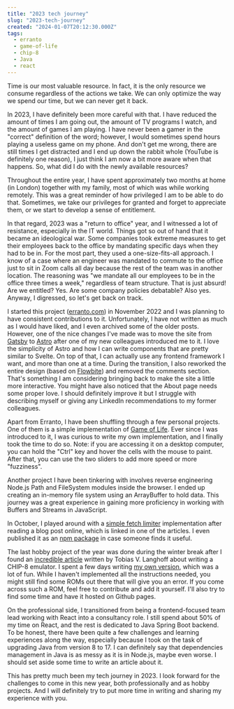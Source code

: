 ```yaml
---
title: "2023 tech journey"
slug: "2023-tech-journey"
created: "2024-01-07T20:12:30.000Z"
tags:
  - erranto
  - game-of-life
  - chip-8
  - Java
  - react
---
```


Time is our most valuable resource. In fact, it is the only resource we consume
regardless of the actions we take. We can only optimize the way we spend our
time, but we can never get it back.

In 2023, I have definitely been more careful with that. I have reduced the
amount of times I am going out, the amount of TV programs I watch, and the
amount of games I am playing. I have never been a gamer in the "correct"
definition of the word; however, I would sometimes spend hours playing a useless
game on my phone. And don't get me wrong, there are still times I get distracted
and I end up down the rabbit whole (YouTube is definitely one reason), I just
think I am now a bit more aware when that happens. So, what did I do with the
newly available resources?

Throughout the entire year, I have spent approximately two months at home (in
London) together with my family, most of which was while working remotely. This
was a great reminder of how privileged I am to be able to do that. Sometimes, we
take our privileges for granted and forget to appreciate them, or we start to
develop a sense of entitlement.

In that regard, 2023 was a "return to office" year, and I witnessed a lot of
resistance, especially in the IT world. Things got so out of hand that it became
an ideological war. Some companies took extreme measures to get their employees
back to the office by mandating specific days when they had to be in. For the
most part, they used a one-size-fits-all approach. I know of a case where an
engineer was mandated to commute to the office just to sit in Zoom calls all day
because the rest of the team was in another location. The reasoning was "we
mandate all our employees to be in the office three times a week," regardless of
team structure. That is just absurd! Are we entitled? Yes. Are some company
policies debatable? Also yes. Anyway, I digressed, so let's get back on track.

I started this project ([erranto.com](https://erranto.com/)) in November 2022
and I was planning to have consistent contributions to it. Unfortunately, I have
not written as much as I would have liked, and I even archived some of the older
posts. However, one of the nice changes I've made was to move the site from
[Gatsby](https://www.gatsbyjs.com/) to [Astro](https://astro.build/) after one
of my new colleagues introduced me to it. I love the simplicity of Astro and how
I can write components that are pretty similar to Svelte. On top of that, I can
actually use any frontend framework I want, and more than one at a time. During
the transition, I also reworked the entire design (based on
[Flowbite](https://flowbite.com/)) and removed the comments section. That's
something I am considering bringing back to make the site a little more
interactive. You might have also noticed that the About page needs some proper love.
I should definitely improve it but I struggle with describing myself or giving
any LinkedIn recommendations to my former colleagues.

Apart from Erranto, I have been shuffling through a few personal projects. One
of them is a simple implementation of [Game of
Life](https://github.com/elvisvoer/game-of-life). Ever since I was introduced to
it, I was curious to write my own implementation, and I finally took the time to
do so. Note: if you are accessing it on a desktop computer, you can hold the
"Ctrl" key and hover the cells with the mouse to paint. After that, you can use
the two sliders to add more speed or more "fuzziness".

Another project I have been tinkering with involves reverse engineering Node.js
Path and FileSystem modules inside the browser. I ended up creating an in-memory
file system using an ArrayBuffer to hold data. This journey was a great
experience in gaining more proficiency in working with Buffers and Streams in
JavaScript.

In October, I played around with a [simple fetch
limiter](https://erranto.com/blog/rate-limiting-fetch-part-2) implementation
after reading a blog post online, which is linked in one of the articles. I even
published it as an [npm package](https://www.npmjs.com/package/fetch-loop) in
case someone finds it useful.

The last hobby project of the year was done during the winter break after I
found an [incredible
article](https://tobiasvl.github.io/blog/write-a-chip-8-emulator/) written by
Tobias V. Langhoff about writing a CHIP-8 emulator. I spent a few days writing
[my own version](https://github.com/elvisvoer/chip8), which was a lot of fun.
While I haven't implemented all the instructions needed, you might still find
some ROMs out there that will give you an error. If you come across such a ROM,
feel free to contribute and add it yourself. I'll also try to find some time and
have it hosted on Github pages.

On the professional side, I transitioned from being a frontend-focused team lead
working with React into a consultancy role. I still spend about 50% of my time
on React, and the rest is dedicated to Java Spring Boot backend. To be honest,
there have been quite a few challenges and learning experiences along the way,
especially because I took on the task of upgrading Java from version 8 to 17. I
can definitely say that dependencies management in Java is as messy as it is in
Node.js, maybe even worse. I should set aside some time to write an article
about it.

This has pretty much been my tech journey in 2023. I look forward for the
challenges to come in this new year, both professionally and as hobby projects.
And I will definitely try to put more time in writing and sharing my experience
with you.
